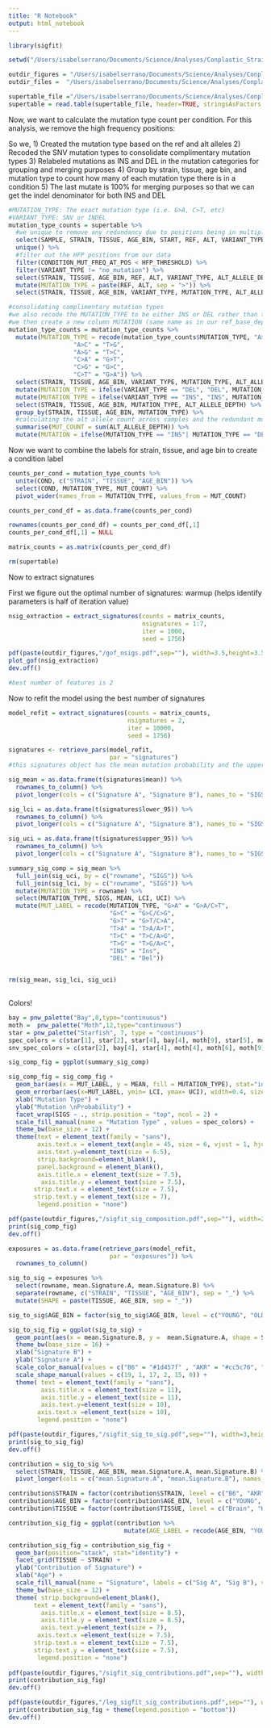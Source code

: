 ```yaml
---
title: "R Notebook"
output: html_notebook
---
```



```r
library(sigfit)
```


```r
setwd("/Users/isabelserrano/Documents/Science/Analyses/Conplastic_Strains/files_and_analyses/")

outdir_figures = "/Users/isabelserrano/Documents/Science/Analyses/Conplastic_Strains/files_and_analyses/mutational_spectra/figures/"
outdir_files =  "/Users/isabelserrano/Documents/Science/Analyses/Conplastic_Strains/files_and_analyses/mutational_spectra/files/"

supertable_file ="/Users/isabelserrano/Documents/Science/Analyses/Conplastic_Strains/files_and_analyses/input_files/supertable.txt"
supertable = read.table(supertable_file, header=TRUE, stringsAsFactors = FALSE)
```
Now, we want to calculate the mutation type count per condition. For this analysis, we remove the high frequency positions: 

So we, 
1) Created the mutation type based on the ref and alt alleles
2) Recoded the SNV mutation types to consolidate complimentary mutation types 
3) Relabeled mutations as INS and DEL in the mutation categories for grouping and merging purposes 
4) Group by strain, tissue, age bin, and mutation type to count how many of each mutation type there is in a condition
5) The last mutate is 100% for merging purposes so that we can get the indel denominator for both INS and DEL 
```r
#MUTATION_TYPE: The exact mutation type (i.e. G>A, C>T, etc)
#VARIANT_TYPE: SNV or INDEL
mutation_type_counts = supertable %>%
  #we unique to remove any redundancy due to positions being in multiple gene regions 
  select(SAMPLE, STRAIN, TISSUE, AGE_BIN, START, REF, ALT, VARIANT_TYPE, ALT_ALLELE_DEPTH, READ_DEPTH_AT_POS, CONDITION_MUT_FREQ_AT_POS, HFP_THRESHOLD) %>%
  unique() %>% 
  #filter out the HFP positions from our data 
  filter(CONDITION_MUT_FREQ_AT_POS < HFP_THRESHOLD) %>% 
  filter(VARIANT_TYPE != "no_mutation") %>% 
  select(STRAIN, TISSUE, AGE_BIN, REF, ALT, VARIANT_TYPE, ALT_ALLELE_DEPTH) %>% 
  mutate(MUTATION_TYPE = paste(REF, ALT, sep = ">")) %>% 
  select(STRAIN, TISSUE, AGE_BIN, VARIANT_TYPE, MUTATION_TYPE, ALT_ALLELE_DEPTH) 

#consolidating complimentary mutation types
#we also recode the MUTATION_TYPE to be either INS or DEL rather than the specific mutation 
#we then create a new column MUTATION (same name as in our ref_base_depth df) that has the exact point mutations and indel for merging information
mutation_type_counts = mutation_type_counts %>%
  mutate(MUTATION_TYPE = recode(mutation_type_counts$MUTATION_TYPE, "A>T" = "T>A",
                  "A>C" = "T>G",
                  "A>G" = "T>C",
                  "C>A" = "G>T",
                  "C>G" = "G>C",
                  "C>T" = "G>A")) %>%
  select(STRAIN, TISSUE, AGE_BIN, VARIANT_TYPE, MUTATION_TYPE, ALT_ALLELE_DEPTH) %>%
  mutate(MUTATION_TYPE = ifelse(VARIANT_TYPE == "DEL", "DEL", MUTATION_TYPE)) %>%
  mutate(MUTATION_TYPE = ifelse(VARIANT_TYPE == "INS", "INS", MUTATION_TYPE)) %>%
  select(STRAIN, TISSUE, AGE_BIN, MUTATION_TYPE, ALT_ALLELE_DEPTH) %>%
  group_by(STRAIN, TISSUE, AGE_BIN, MUTATION_TYPE) %>%
  #calculating the alt allele count across samples and the redundant mutation types 
  summarise(MUT_COUNT = sum(ALT_ALLELE_DEPTH)) %>% 
  mutate(MUTATION = ifelse(MUTATION_TYPE == "INS"| MUTATION_TYPE == "DEL", "INDEL", MUTATION_TYPE))

```


Now we want to combine the labels for strain, tissue, and age bin to create a condition label 

```r

counts_per_cond = mutation_type_counts %>% 
  unite(COND, c("STRAIN", "TISSUE", "AGE_BIN")) %>% 
  select(COND, MUTATION_TYPE, MUT_COUNT) %>% 
  pivot_wider(names_from = MUTATION_TYPE, values_from = MUT_COUNT) 

counts_per_cond_df = as.data.frame(counts_per_cond) 

rownames(counts_per_cond_df) = counts_per_cond_df[,1]
counts_per_cond_df[,1] = NULL

matrix_counts = as.matrix(counts_per_cond_df)

```


```r
rm(supertable)
```

Now to extract signatures 

First we figure out the optimal number of signatures: 
warmup (helps identify parameters is half of iteration value)

```r

nsig_extraction = extract_signatures(counts = matrix_counts, 
                                     nsignatures = 1:7,
                                     iter = 1000, 
                                     seed = 1756)


```

```r

pdf(paste(outdir_figures,"/gof_nsigs.pdf",sep=""), width=3.5,height=3.5)
plot_gof(nsig_extraction)
dev.off()

#best number of features is 2

```

Now to refit the model using the best number of signatures 

```r

model_refit = extract_signatures(counts = matrix_counts,
                                 nsignatures = 2,
                                 iter = 10000, 
                                 seed = 1756)

```

```r

signatures <- retrieve_pars(model_refit,
                            par = "signatures")
#this signatures object has the mean mutation probability and the upper and lower tails surrounding this mean 

sig_mean = as.data.frame(t(signatures$mean)) %>% 
  rownames_to_column() %>%
  pivot_longer(cols = c("Signature A", "Signature B"), names_to = "SIGS", values_to = "MEAN")

sig_lci = as.data.frame(t(signatures$lower_95)) %>% 
  rownames_to_column() %>%
  pivot_longer(cols = c("Signature A", "Signature B"), names_to = "SIGS", values_to = "LCI")

sig_uci = as.data.frame(t(signatures$upper_95)) %>% 
  rownames_to_column() %>%
  pivot_longer(cols = c("Signature A", "Signature B"), names_to = "SIGS", values_to = "UCI")

summary_sig_comp = sig_mean %>% 
  full_join(sig_uci, by = c("rowname", "SIGS")) %>% 
  full_join(sig_lci, by = c("rowname", "SIGS")) %>%
  mutate(MUTATION_TYPE = rowname) %>% 
  select(MUTATION_TYPE, SIGS, MEAN, LCI, UCI) %>% 
  mutate(MUT_LABEL = recode(MUTATION_TYPE, "G>A" = "G>A/C>T", 
                            "G>C" = "G>C/C>G",
                            "G>T" = "G>T/C>A",
                            "T>A" = "T>A/A>T", 
                            "T>C" = "T>C/A>G", 
                            "T>G" = "T>G/A>C",
                            "INS" = "Ins",
                            "DEL" = "Del"))


rm(sig_mean, sig_lci, sig_uci)
  

```

Colors!
```r
bay = pnw_palette("Bay",8,type="continuous")
moth =  pnw_palette("Moth",12,type="continuous")
star = pnw_palette("Starfish", 7, type = "continuous")
spec_colors = c(star[1], star[2], star[4], bay[4], moth[9], star[5], moth[6],moth[4])
snv_spec_colors = c(star[2], bay[4], star[4], moth[4], moth[6], moth[9])

```

```r

sig_comp_fig = ggplot(summary_sig_comp)

sig_comp_fig = sig_comp_fig + 
  geom_bar(aes(x = MUT_LABEL, y = MEAN, fill = MUTATION_TYPE), stat="identity") + 
  geom_errorbar(aes(x=MUT_LABEL, ymin= LCI, ymax= UCI), width=0.4, size=0.5) + 
  xlab("Mutation Type") + 
  ylab("Mutation \nProbability") +
  facet_wrap(SIGS ~ ., strip.position = "top", ncol = 2) + 
  scale_fill_manual(name = "Mutation Type" , values = spec_colors) +
  theme_bw(base_size = 12) + 
  theme(text = element_text(family = "sans"), 
        axis.text.x = element_text(angle = 45, size = 6, vjust = 1, hjust = 1),
        axis.text.y=element_text(size = 6.5), 
        strip.background=element_blank(),
        panel.background = element_blank(), 
        axis.title.x = element_text(size = 7.5),
         axis.title.y = element_text(size = 7.5),
       strip.text.x = element_text(size = 7.5),
       strip.text.y = element_text(size = 7),
        legend.position = "none")

pdf(paste(outdir_figures,"/sigfit_sig_composition.pdf",sep=""), width=2.75,height=2)
print(sig_comp_fig)
dev.off()

```


```r
exposures = as.data.frame(retrieve_pars(model_refit,
                            par = "exposures")) %>% 
  rownames_to_column()

```

```r

sig_to_sig = exposures %>% 
  select(rowname, mean.Signature.A, mean.Signature.B) %>% 
  separate(rowname, c("STRAIN", "TISSUE", "AGE_BIN"), sep = "_") %>% 
  mutate(SHAPE = paste(TISSUE, AGE_BIN, sep = "_"))

sig_to_sig$AGE_BIN = factor(sig_to_sig$AGE_BIN, level = c("YOUNG", "OLD"))

```

```r

sig_to_sig_fig = ggplot(sig_to_sig) + 
  geom_point(aes(x = mean.Signature.B, y =  mean.Signature.A, shape = SHAPE, color = STRAIN), size = 2) + 
  theme_bw(base_size = 16) + 
  xlab("Signature B") + 
  ylab("Signature A") + 
  scale_color_manual(values = c("B6" = "#1d457f" , "AKR" = "#cc5c76", "ALR" = "#625a94", "FVB" = "#f57946", "NZB" = "#f7c22d")) + 
  scale_shape_manual(values = c(19, 1, 17, 2, 15, 0)) + 
  theme( text = element_text(family = "sans"),
         axis.title.x = element_text(size = 11),
         axis.title.y = element_text(size = 11),
         axis.text.y=element_text(size = 10), 
        axis.text.x =element_text(size = 10),
        legend.position = "none")

pdf(paste(outdir_figures,"/sigfit_sig_to_sig.pdf",sep=""), width=3,height=3)
print(sig_to_sig_fig)
dev.off()

```

```r

contribution = sig_to_sig %>% 
  select(STRAIN, TISSUE, AGE_BIN, mean.Signature.A, mean.Signature.B) %>% 
  pivot_longer(cols = c("mean.Signature.A", "mean.Signature.B"), names_to = "SIG", values_to = "CONTRIBUTION")

contribution$STRAIN = factor(contribution$STRAIN, level = c("B6", "AKR", "ALR", "FVB", "NZB"))
contribution$AGE_BIN = factor(contribution$AGE_BIN, level = c("YOUNG", "OLD"))
contribution$TISSUE = factor(contribution$TISSUE, level = c("Brain", "Heart", "Liver"))

```


```r

contribution_sig_fig = ggplot(contribution %>% 
                                mutate(AGE_LABEL = recode(AGE_BIN, "YOUNG" = "Y", "OLD" = "O")), aes(x = AGE_LABEL, y = CONTRIBUTION, fill = SIG ))

contribution_sig_fig = contribution_sig_fig + 
  geom_bar(position="stack", stat="identity") + 
  facet_grid(TISSUE ~ STRAIN) + 
  ylab("Contribution of Signature") + 
  xlab("Age") + 
  scale_fill_manual(name = "Signature", labels = c("Sig A", "Sig B"), values = c("#5d74a5", "#b0cbe7")) + 
  theme_bw(base_size = 12) + 
  theme( strip.background=element_blank(),
       text = element_text(family = "sans"),
         axis.title.x = element_text(size = 8.5),
         axis.title.y = element_text(size = 8.5),
         axis.text.y=element_text(size = 7), 
        axis.text.x =element_text(size = 7.5),
       strip.text.x = element_text(size = 7.5),
       strip.text.y = element_text(size = 7.5),
        legend.position = "none")
 
pdf(paste(outdir_figures,"/sigfit_sig_contributions.pdf",sep=""), width=3,height=2.5)
print(contribution_sig_fig)
dev.off()

pdf(paste(outdir_figures,"/leg_sigfit_sig_contributions.pdf",sep=""), width=4,height=4.5)
print(contribution_sig_fig + theme(legend.position = "bottom"))
dev.off()


```
